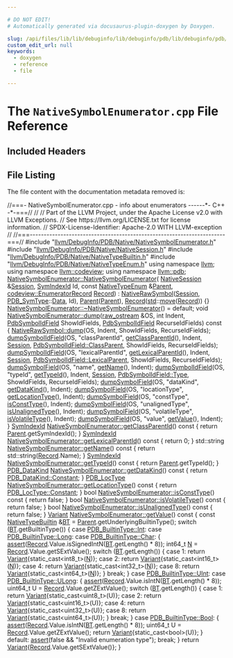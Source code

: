 ```yaml
---

# DO NOT EDIT!
# Automatically generated via docusaurus-plugin-doxygen by Doxygen.

slug: /api/files/lib/lib/debuginfo/lib/debuginfo/pdb/lib/debuginfo/pdb/native/nativesymbolenumerator-cpp
custom_edit_url: null
keywords:
  - doxygen
  - reference
  - file

---
```





# The `NativeSymbolEnumerator.cpp` File Reference

<DoxygenPage pluginConfig={pluginConfig}>



## Included Headers

<IncludesList>
<IncludesListItem
  filePath="llvm/DebugInfo/PDB/Native/NativeSymbolEnumerator.h"
  permalink="/docs/api/files/include/include/llvm/include/llvm/debuginfo/include/llvm/debuginfo/pdb/include/llvm/debuginfo/pdb/native/nativesymbolenumerator-h"
  isLocal="true" />
<IncludesListItem
  filePath="llvm/DebugInfo/PDB/Native/NativeSession.h"
  permalink="/docs/api/files/include/include/llvm/include/llvm/debuginfo/include/llvm/debuginfo/pdb/include/llvm/debuginfo/pdb/native/nativesession-h"
  isLocal="true" />
<IncludesListItem
  filePath="llvm/DebugInfo/PDB/Native/NativeTypeBuiltin.h"
  permalink="/docs/api/files/include/include/llvm/include/llvm/debuginfo/include/llvm/debuginfo/pdb/include/llvm/debuginfo/pdb/native/nativetypebuiltin-h"
  isLocal="true" />
<IncludesListItem
  filePath="llvm/DebugInfo/PDB/Native/NativeTypeEnum.h"
  permalink="/docs/api/files/include/include/llvm/include/llvm/debuginfo/include/llvm/debuginfo/pdb/include/llvm/debuginfo/pdb/native/nativetypeenum-h"
  isLocal="true" />
</IncludesList>


## File Listing

The file content with the documentation metadata removed is:

<ProgramListing>

<Link id="l00001" /><CodeLine lineNumber="1"><span class="doxyHighlightComment">//===- NativeSymbolEnumerator.cpp - info about enumerators ------&#42;- C++ -&#42;-===//</span></CodeLine>
<Link id="l00002" /><CodeLine lineNumber="2"><span class="doxyHighlightComment">//</span></CodeLine>
<Link id="l00003" /><CodeLine lineNumber="3"><span class="doxyHighlightComment">// Part of the LLVM Project, under the Apache License v2.0 with LLVM Exceptions.</span></CodeLine>
<Link id="l00004" /><CodeLine lineNumber="4"><span class="doxyHighlightComment">// See https://llvm.org/LICENSE.txt for license information.</span></CodeLine>
<Link id="l00005" /><CodeLine lineNumber="5"><span class="doxyHighlightComment">// SPDX-License-Identifier: Apache-2.0 WITH LLVM-exception</span></CodeLine>
<Link id="l00006" /><CodeLine lineNumber="6"><span class="doxyHighlightComment">//</span></CodeLine>
<Link id="l00007" /><CodeLine lineNumber="7"><span class="doxyHighlightComment">//===----------------------------------------------------------------------===//</span></CodeLine>
<Link id="l00008" /><CodeLine lineNumber="8"></CodeLine>
<Link id="l00009" /><CodeLine lineNumber="9"><span class="doxyHighlightPreprocessor">#include &quot;<a href="/docs/api/files/include/include/llvm/include/llvm/debuginfo/include/llvm/debuginfo/pdb/include/llvm/debuginfo/pdb/native/nativesymbolenumerator-h">llvm/DebugInfo/PDB/Native/NativeSymbolEnumerator.h</a>&quot;</span></CodeLine>
<Link id="l00010" /><CodeLine lineNumber="10"></CodeLine>
<Link id="l00011" /><CodeLine lineNumber="11"><span class="doxyHighlightPreprocessor">#include &quot;<a href="/docs/api/files/include/include/llvm/include/llvm/debuginfo/include/llvm/debuginfo/pdb/include/llvm/debuginfo/pdb/native/nativesession-h">llvm/DebugInfo/PDB/Native/NativeSession.h</a>&quot;</span></CodeLine>
<Link id="l00012" /><CodeLine lineNumber="12"><span class="doxyHighlightPreprocessor">#include &quot;<a href="/docs/api/files/include/include/llvm/include/llvm/debuginfo/include/llvm/debuginfo/pdb/include/llvm/debuginfo/pdb/native/nativetypebuiltin-h">llvm/DebugInfo/PDB/Native/NativeTypeBuiltin.h</a>&quot;</span></CodeLine>
<Link id="l00013" /><CodeLine lineNumber="13"><span class="doxyHighlightPreprocessor">#include &quot;<a href="/docs/api/files/include/include/llvm/include/llvm/debuginfo/include/llvm/debuginfo/pdb/include/llvm/debuginfo/pdb/native/nativetypeenum-h">llvm/DebugInfo/PDB/Native/NativeTypeEnum.h</a>&quot;</span></CodeLine>
<Link id="l00014" /><CodeLine lineNumber="14"></CodeLine>
<Link id="l00015" /><CodeLine lineNumber="15"><span class="doxyHighlightKeyword">using namespace </span><span class="doxyHighlight"><a href="/docs/api/namespaces/llvm">llvm</a>;</span></CodeLine>
<Link id="l00016" /><CodeLine lineNumber="16"><span class="doxyHighlightKeyword">using namespace </span><span class="doxyHighlight"><a href="/docs/api/namespaces/llvm/codeview">llvm::codeview</a>;</span></CodeLine>
<Link id="l00017" /><CodeLine lineNumber="17"><span class="doxyHighlightKeyword">using namespace </span><span class="doxyHighlight"><a href="/docs/api/namespaces/llvm/pdb">llvm::pdb</a>;</span></CodeLine>
<Link id="l00018" /><CodeLine lineNumber="18"></CodeLine>
<Link id="l00019" /><CodeLine lineNumber="19" lineLink="/docs/api/classes/llvm/pdb/nativesymbolenumerator/#a477775d1b0e1f16b7d3e71f51a2a115a"><span class="doxyHighlight"><a href="/docs/api/classes/llvm/pdb/nativesymbolenumerator/#a477775d1b0e1f16b7d3e71f51a2a115a">NativeSymbolEnumerator::NativeSymbolEnumerator</a>(</span></CodeLine>
<Link id="l00020" /><CodeLine lineNumber="20"><span class="doxyHighlight">    <a href="/docs/api/classes/llvm/pdb/nativesession">NativeSession</a> &amp;<a href="/docs/api/classes/llvm/pdb/nativerawsymbol/#ae264b7462dfb57a16a94b8f871f52920">Session</a>, <a href="/docs/api/namespaces/llvm/pdb/#a0d95a0af7fff523a0a4bfb7f6b578d12">SymIndexId</a> Id, </span><span class="doxyHighlightKeyword">const</span><span class="doxyHighlight"> <a href="/docs/api/classes/llvm/pdb/nativetypeenum">NativeTypeEnum</a> &amp;<a href="/docs/api/classes/llvm/pdb/nativesymbolenumerator/#a351d5393f1b5dffe67fa7271be8f1be7">Parent</a>,</span></CodeLine>
<Link id="l00021" /><CodeLine lineNumber="21"><span class="doxyHighlight">    <a href="/docs/api/classes/llvm/codeview/enumeratorrecord">codeview::EnumeratorRecord</a> <a href="/docs/api/classes/llvm/pdb/nativesymbolenumerator/#afec51ecb047664ecde8cd6b3b6034d9c">Record</a>)</span></CodeLine>
<Link id="l00022" /><CodeLine lineNumber="22"><span class="doxyHighlight">    : <a href="/docs/api/classes/llvm/pdb/nativerawsymbol/#a4cbeed8a0b429b5aea245873a199f97b">NativeRawSymbol</a>(<a href="/docs/api/classes/llvm/pdb/nativerawsymbol/#ae264b7462dfb57a16a94b8f871f52920">Session</a>, <a href="/docs/api/namespaces/llvm/pdb/#a33e853ec74d48b1340d1d4bae772d30b">PDB&#95;SymType</a>::<a href="/docs/api/namespaces/llvm/pdb/#a33e853ec74d48b1340d1d4bae772d30baf6068daa29dbb05a7ead1e3b5a48bbee">Data</a>, Id), <a href="/docs/api/classes/llvm/pdb/nativesymbolenumerator/#a351d5393f1b5dffe67fa7271be8f1be7">Parent</a>(<a href="/docs/api/classes/llvm/pdb/nativesymbolenumerator/#a351d5393f1b5dffe67fa7271be8f1be7">Parent</a>),</span></CodeLine>
<Link id="l00023" /><CodeLine lineNumber="23"><span class="doxyHighlight">      <a href="/docs/api/classes/llvm/pdb/nativesymbolenumerator/#afec51ecb047664ecde8cd6b3b6034d9c">Record</a>(<a href="/docs/api/namespaces/std">std</a>::<a href="/docs/api/namespaces/llvm/#abfc9c7ecf70f66901e439f7c04ef3dbb">move</a>(<a href="/docs/api/classes/llvm/pdb/nativesymbolenumerator/#afec51ecb047664ecde8cd6b3b6034d9c">Record</a>)) &#123;&#125;</span></CodeLine>
<Link id="l00024" /><CodeLine lineNumber="24"></CodeLine>
<Link id="l00025" /><CodeLine lineNumber="25"><span class="doxyHighlight"><a href="/docs/api/classes/llvm/pdb/nativesymbolenumerator/#ac36b131b004c64cbe585c1078fdd9007">NativeSymbolEnumerator::~NativeSymbolEnumerator</a>() = </span><span class="doxyHighlightKeywordFlow">default</span><span class="doxyHighlight">;</span></CodeLine>
<Link id="l00026" /><CodeLine lineNumber="26"></CodeLine>
<Link id="l00027" /><CodeLine lineNumber="27" lineLink="/docs/api/classes/llvm/pdb/nativesymbolenumerator/#af2706f212a1c6e926e3d4c442f1c5755"><span class="doxyHighlightKeywordType">void</span><span class="doxyHighlight"> <a href="/docs/api/classes/llvm/pdb/nativesymbolenumerator/#af2706f212a1c6e926e3d4c442f1c5755">NativeSymbolEnumerator::dump</a>(<a href="/docs/api/classes/llvm/raw-ostream">raw&#95;ostream</a> &amp;OS, </span><span class="doxyHighlightKeywordType">int</span><span class="doxyHighlight"> Indent,</span></CodeLine>
<Link id="l00028" /><CodeLine lineNumber="28"><span class="doxyHighlight">                                  <a href="/docs/api/namespaces/llvm/pdb/#a952cb7401a07c49e2879fbfc92f0dc2c">PdbSymbolIdField</a> ShowIdFields,</span></CodeLine>
<Link id="l00029" /><CodeLine lineNumber="29"><span class="doxyHighlight">                                  <a href="/docs/api/namespaces/llvm/pdb/#a952cb7401a07c49e2879fbfc92f0dc2c">PdbSymbolIdField</a> RecurseIdFields)</span><span class="doxyHighlightKeyword"> const </span><span class="doxyHighlight">&#123;</span></CodeLine>
<Link id="l00030" /><CodeLine lineNumber="30"><span class="doxyHighlight">  <a href="/docs/api/classes/llvm/pdb/nativerawsymbol/#aeeda1eb1da6fda8318d0a3093caa3ea2">NativeRawSymbol::dump</a>(OS, Indent, ShowIdFields, RecurseIdFields);</span></CodeLine>
<Link id="l00031" /><CodeLine lineNumber="31"><span class="doxyHighlight">  <a href="/docs/api/namespaces/llvm/pdb/#aebe60f61f4fe8956834c561bfb8a75e8">dumpSymbolIdField</a>(OS, </span><span class="doxyHighlightStringLiteral">&quot;classParentId&quot;</span><span class="doxyHighlight">, <a href="/docs/api/classes/llvm/pdb/nativesymbolenumerator/#a32ee4efdb3312ebb6d9c3e73ad048232">getClassParentId</a>(), Indent, <a href="/docs/api/classes/llvm/pdb/nativerawsymbol/#ae264b7462dfb57a16a94b8f871f52920">Session</a>,</span></CodeLine>
<Link id="l00032" /><CodeLine lineNumber="32"><span class="doxyHighlight">                    <a href="/docs/api/namespaces/llvm/pdb/#a952cb7401a07c49e2879fbfc92f0dc2ca5ec2b91b4f21888ae4a157c15d806941">PdbSymbolIdField::ClassParent</a>, ShowIdFields,</span></CodeLine>
<Link id="l00033" /><CodeLine lineNumber="33"><span class="doxyHighlight">                    RecurseIdFields);</span></CodeLine>
<Link id="l00034" /><CodeLine lineNumber="34"><span class="doxyHighlight">  <a href="/docs/api/namespaces/llvm/pdb/#aebe60f61f4fe8956834c561bfb8a75e8">dumpSymbolIdField</a>(OS, </span><span class="doxyHighlightStringLiteral">&quot;lexicalParentId&quot;</span><span class="doxyHighlight">, <a href="/docs/api/classes/llvm/pdb/nativesymbolenumerator/#ab74a6ef6a2693459bb8ce2acf39bd594">getLexicalParentId</a>(), Indent,</span></CodeLine>
<Link id="l00035" /><CodeLine lineNumber="35"><span class="doxyHighlight">                    <a href="/docs/api/classes/llvm/pdb/nativerawsymbol/#ae264b7462dfb57a16a94b8f871f52920">Session</a>, <a href="/docs/api/namespaces/llvm/pdb/#a952cb7401a07c49e2879fbfc92f0dc2ca0a31053bfd7ad7db33f78a8c31f4c99a">PdbSymbolIdField::LexicalParent</a>, ShowIdFields,</span></CodeLine>
<Link id="l00036" /><CodeLine lineNumber="36"><span class="doxyHighlight">                    RecurseIdFields);</span></CodeLine>
<Link id="l00037" /><CodeLine lineNumber="37"><span class="doxyHighlight">  <a href="/docs/api/namespaces/llvm/pdb/#a28e0e7c7f7920e3608fea13ec3e4394e">dumpSymbolField</a>(OS, </span><span class="doxyHighlightStringLiteral">&quot;name&quot;</span><span class="doxyHighlight">, <a href="/docs/api/classes/llvm/pdb/nativesymbolenumerator/#a634e2e792a0cfa1b5f4f7a56a31f88e4">getName</a>(), Indent);</span></CodeLine>
<Link id="l00038" /><CodeLine lineNumber="38"><span class="doxyHighlight">  <a href="/docs/api/namespaces/llvm/pdb/#aebe60f61f4fe8956834c561bfb8a75e8">dumpSymbolIdField</a>(OS, </span><span class="doxyHighlightStringLiteral">&quot;typeId&quot;</span><span class="doxyHighlight">, <a href="/docs/api/classes/llvm/pdb/nativesymbolenumerator/#aba6ed673803a31625a6b047eeb291a5f">getTypeId</a>(), Indent, <a href="/docs/api/classes/llvm/pdb/nativerawsymbol/#ae264b7462dfb57a16a94b8f871f52920">Session</a>,</span></CodeLine>
<Link id="l00039" /><CodeLine lineNumber="39"><span class="doxyHighlight">                    <a href="/docs/api/namespaces/llvm/pdb/#a952cb7401a07c49e2879fbfc92f0dc2caa1fa27779242b4902f7ae3bdd5c6d508">PdbSymbolIdField::Type</a>, ShowIdFields, RecurseIdFields);</span></CodeLine>
<Link id="l00040" /><CodeLine lineNumber="40"><span class="doxyHighlight">  <a href="/docs/api/namespaces/llvm/pdb/#a28e0e7c7f7920e3608fea13ec3e4394e">dumpSymbolField</a>(OS, </span><span class="doxyHighlightStringLiteral">&quot;dataKind&quot;</span><span class="doxyHighlight">, <a href="/docs/api/classes/llvm/pdb/nativesymbolenumerator/#adeb110d1b57f75298ba0d2ed5bb3dbea">getDataKind</a>(), Indent);</span></CodeLine>
<Link id="l00041" /><CodeLine lineNumber="41"><span class="doxyHighlight">  <a href="/docs/api/namespaces/llvm/pdb/#a28e0e7c7f7920e3608fea13ec3e4394e">dumpSymbolField</a>(OS, </span><span class="doxyHighlightStringLiteral">&quot;locationType&quot;</span><span class="doxyHighlight">, <a href="/docs/api/classes/llvm/pdb/nativesymbolenumerator/#a0944df14a8c62a0f535a8e0b257a9c69">getLocationType</a>(), Indent);</span></CodeLine>
<Link id="l00042" /><CodeLine lineNumber="42"><span class="doxyHighlight">  <a href="/docs/api/namespaces/llvm/pdb/#a28e0e7c7f7920e3608fea13ec3e4394e">dumpSymbolField</a>(OS, </span><span class="doxyHighlightStringLiteral">&quot;constType&quot;</span><span class="doxyHighlight">, <a href="/docs/api/classes/llvm/pdb/nativesymbolenumerator/#abefc34ce5d2bf36aae986c21e167cd8f">isConstType</a>(), Indent);</span></CodeLine>
<Link id="l00043" /><CodeLine lineNumber="43"><span class="doxyHighlight">  <a href="/docs/api/namespaces/llvm/pdb/#a28e0e7c7f7920e3608fea13ec3e4394e">dumpSymbolField</a>(OS, </span><span class="doxyHighlightStringLiteral">&quot;unalignedType&quot;</span><span class="doxyHighlight">, <a href="/docs/api/classes/llvm/pdb/nativesymbolenumerator/#a39428d7e4b30bb418cecf24ed76871b2">isUnalignedType</a>(), Indent);</span></CodeLine>
<Link id="l00044" /><CodeLine lineNumber="44"><span class="doxyHighlight">  <a href="/docs/api/namespaces/llvm/pdb/#a28e0e7c7f7920e3608fea13ec3e4394e">dumpSymbolField</a>(OS, </span><span class="doxyHighlightStringLiteral">&quot;volatileType&quot;</span><span class="doxyHighlight">, <a href="/docs/api/classes/llvm/pdb/nativesymbolenumerator/#a29f1272e9d34736f87b8a4c8689db0f3">isVolatileType</a>(), Indent);</span></CodeLine>
<Link id="l00045" /><CodeLine lineNumber="45"><span class="doxyHighlight">  <a href="/docs/api/namespaces/llvm/pdb/#a28e0e7c7f7920e3608fea13ec3e4394e">dumpSymbolField</a>(OS, </span><span class="doxyHighlightStringLiteral">&quot;value&quot;</span><span class="doxyHighlight">, <a href="/docs/api/classes/llvm/pdb/nativesymbolenumerator/#a92ce81a47b33b491fd017d85aabf2822">getValue</a>(), Indent);</span></CodeLine>
<Link id="l00046" /><CodeLine lineNumber="46"><span class="doxyHighlight">&#125;</span></CodeLine>
<Link id="l00047" /><CodeLine lineNumber="47"></CodeLine>
<Link id="l00048" /><CodeLine lineNumber="48" lineLink="/docs/api/classes/llvm/pdb/nativesymbolenumerator/#a32ee4efdb3312ebb6d9c3e73ad048232"><span class="doxyHighlight"><a href="/docs/api/namespaces/llvm/pdb/#a0d95a0af7fff523a0a4bfb7f6b578d12">SymIndexId</a> <a href="/docs/api/classes/llvm/pdb/nativesymbolenumerator/#a32ee4efdb3312ebb6d9c3e73ad048232">NativeSymbolEnumerator::getClassParentId</a>()</span><span class="doxyHighlightKeyword"> const </span><span class="doxyHighlight">&#123;</span></CodeLine>
<Link id="l00049" /><CodeLine lineNumber="49"><span class="doxyHighlight">  </span><span class="doxyHighlightKeywordFlow">return</span><span class="doxyHighlight"> <a href="/docs/api/classes/llvm/pdb/nativesymbolenumerator/#a351d5393f1b5dffe67fa7271be8f1be7">Parent</a>.getSymIndexId();</span></CodeLine>
<Link id="l00050" /><CodeLine lineNumber="50"><span class="doxyHighlight">&#125;</span></CodeLine>
<Link id="l00051" /><CodeLine lineNumber="51"></CodeLine>
<Link id="l00052" /><CodeLine lineNumber="52" lineLink="/docs/api/classes/llvm/pdb/nativesymbolenumerator/#ab74a6ef6a2693459bb8ce2acf39bd594"><span class="doxyHighlight"><a href="/docs/api/namespaces/llvm/pdb/#a0d95a0af7fff523a0a4bfb7f6b578d12">SymIndexId</a> <a href="/docs/api/classes/llvm/pdb/nativesymbolenumerator/#ab74a6ef6a2693459bb8ce2acf39bd594">NativeSymbolEnumerator::getLexicalParentId</a>()</span><span class="doxyHighlightKeyword"> const </span><span class="doxyHighlight">&#123; </span><span class="doxyHighlightKeywordFlow">return</span><span class="doxyHighlight"> 0; &#125;</span></CodeLine>
<Link id="l00053" /><CodeLine lineNumber="53"></CodeLine>
<Link id="l00054" /><CodeLine lineNumber="54" lineLink="/docs/api/classes/llvm/pdb/nativesymbolenumerator/#a634e2e792a0cfa1b5f4f7a56a31f88e4"><span class="doxyHighlight">std::string <a href="/docs/api/classes/llvm/pdb/nativesymbolenumerator/#a634e2e792a0cfa1b5f4f7a56a31f88e4">NativeSymbolEnumerator::getName</a>()</span><span class="doxyHighlightKeyword"> const </span><span class="doxyHighlight">&#123;</span></CodeLine>
<Link id="l00055" /><CodeLine lineNumber="55"><span class="doxyHighlight">  </span><span class="doxyHighlightKeywordFlow">return</span><span class="doxyHighlight"> std::string(<a href="/docs/api/classes/llvm/pdb/nativesymbolenumerator/#afec51ecb047664ecde8cd6b3b6034d9c">Record</a>.Name);</span></CodeLine>
<Link id="l00056" /><CodeLine lineNumber="56"><span class="doxyHighlight">&#125;</span></CodeLine>
<Link id="l00057" /><CodeLine lineNumber="57"></CodeLine>
<Link id="l00058" /><CodeLine lineNumber="58" lineLink="/docs/api/classes/llvm/pdb/nativesymbolenumerator/#aba6ed673803a31625a6b047eeb291a5f"><span class="doxyHighlight"><a href="/docs/api/namespaces/llvm/pdb/#a0d95a0af7fff523a0a4bfb7f6b578d12">SymIndexId</a> <a href="/docs/api/classes/llvm/pdb/nativesymbolenumerator/#aba6ed673803a31625a6b047eeb291a5f">NativeSymbolEnumerator::getTypeId</a>()</span><span class="doxyHighlightKeyword"> const </span><span class="doxyHighlight">&#123;</span></CodeLine>
<Link id="l00059" /><CodeLine lineNumber="59"><span class="doxyHighlight">  </span><span class="doxyHighlightKeywordFlow">return</span><span class="doxyHighlight"> <a href="/docs/api/classes/llvm/pdb/nativesymbolenumerator/#a351d5393f1b5dffe67fa7271be8f1be7">Parent</a>.getTypeId();</span></CodeLine>
<Link id="l00060" /><CodeLine lineNumber="60"><span class="doxyHighlight">&#125;</span></CodeLine>
<Link id="l00061" /><CodeLine lineNumber="61"></CodeLine>
<Link id="l00062" /><CodeLine lineNumber="62" lineLink="/docs/api/classes/llvm/pdb/nativesymbolenumerator/#adeb110d1b57f75298ba0d2ed5bb3dbea"><span class="doxyHighlight"><a href="/docs/api/namespaces/llvm/pdb/#a6bb7bf8c85135f7a1ff129776219989e">PDB&#95;DataKind</a> <a href="/docs/api/classes/llvm/pdb/nativesymbolenumerator/#adeb110d1b57f75298ba0d2ed5bb3dbea">NativeSymbolEnumerator::getDataKind</a>()</span><span class="doxyHighlightKeyword"> const </span><span class="doxyHighlight">&#123;</span></CodeLine>
<Link id="l00063" /><CodeLine lineNumber="63"><span class="doxyHighlight">  </span><span class="doxyHighlightKeywordFlow">return</span><span class="doxyHighlight"> <a href="/docs/api/namespaces/llvm/pdb/#a6bb7bf8c85135f7a1ff129776219989eacb17869fe51048b5a5c4c6106551a255">PDB&#95;DataKind::Constant</a>;</span></CodeLine>
<Link id="l00064" /><CodeLine lineNumber="64"><span class="doxyHighlight">&#125;</span></CodeLine>
<Link id="l00065" /><CodeLine lineNumber="65"></CodeLine>
<Link id="l00066" /><CodeLine lineNumber="66" lineLink="/docs/api/classes/llvm/pdb/nativesymbolenumerator/#a0944df14a8c62a0f535a8e0b257a9c69"><span class="doxyHighlight"><a href="/docs/api/namespaces/llvm/pdb/#a5dbb1abfb6d3c14555304f9c56703234">PDB&#95;LocType</a> <a href="/docs/api/classes/llvm/pdb/nativesymbolenumerator/#a0944df14a8c62a0f535a8e0b257a9c69">NativeSymbolEnumerator::getLocationType</a>()</span><span class="doxyHighlightKeyword"> const </span><span class="doxyHighlight">&#123;</span></CodeLine>
<Link id="l00067" /><CodeLine lineNumber="67"><span class="doxyHighlight">  </span><span class="doxyHighlightKeywordFlow">return</span><span class="doxyHighlight"> <a href="/docs/api/namespaces/llvm/pdb/#a5dbb1abfb6d3c14555304f9c56703234acb17869fe51048b5a5c4c6106551a255">PDB&#95;LocType::Constant</a>;</span></CodeLine>
<Link id="l00068" /><CodeLine lineNumber="68"><span class="doxyHighlight">&#125;</span></CodeLine>
<Link id="l00069" /><CodeLine lineNumber="69"></CodeLine>
<Link id="l00070" /><CodeLine lineNumber="70" lineLink="/docs/api/classes/llvm/pdb/nativesymbolenumerator/#abefc34ce5d2bf36aae986c21e167cd8f"><span class="doxyHighlightKeywordType">bool</span><span class="doxyHighlight"> <a href="/docs/api/classes/llvm/pdb/nativesymbolenumerator/#abefc34ce5d2bf36aae986c21e167cd8f">NativeSymbolEnumerator::isConstType</a>()</span><span class="doxyHighlightKeyword"> const </span><span class="doxyHighlight">&#123; </span><span class="doxyHighlightKeywordFlow">return</span><span class="doxyHighlight"> </span><span class="doxyHighlightKeyword">false</span><span class="doxyHighlight">; &#125;</span></CodeLine>
<Link id="l00071" /><CodeLine lineNumber="71"></CodeLine>
<Link id="l00072" /><CodeLine lineNumber="72" lineLink="/docs/api/classes/llvm/pdb/nativesymbolenumerator/#a29f1272e9d34736f87b8a4c8689db0f3"><span class="doxyHighlightKeywordType">bool</span><span class="doxyHighlight"> <a href="/docs/api/classes/llvm/pdb/nativesymbolenumerator/#a29f1272e9d34736f87b8a4c8689db0f3">NativeSymbolEnumerator::isVolatileType</a>()</span><span class="doxyHighlightKeyword"> const </span><span class="doxyHighlight">&#123; </span><span class="doxyHighlightKeywordFlow">return</span><span class="doxyHighlight"> </span><span class="doxyHighlightKeyword">false</span><span class="doxyHighlight">; &#125;</span></CodeLine>
<Link id="l00073" /><CodeLine lineNumber="73"></CodeLine>
<Link id="l00074" /><CodeLine lineNumber="74" lineLink="/docs/api/classes/llvm/pdb/nativesymbolenumerator/#a39428d7e4b30bb418cecf24ed76871b2"><span class="doxyHighlightKeywordType">bool</span><span class="doxyHighlight"> <a href="/docs/api/classes/llvm/pdb/nativesymbolenumerator/#a39428d7e4b30bb418cecf24ed76871b2">NativeSymbolEnumerator::isUnalignedType</a>()</span><span class="doxyHighlightKeyword"> const </span><span class="doxyHighlight">&#123; </span><span class="doxyHighlightKeywordFlow">return</span><span class="doxyHighlight"> </span><span class="doxyHighlightKeyword">false</span><span class="doxyHighlight">; &#125;</span></CodeLine>
<Link id="l00075" /><CodeLine lineNumber="75"></CodeLine>
<Link id="l00076" /><CodeLine lineNumber="76" lineLink="/docs/api/classes/llvm/pdb/nativesymbolenumerator/#a92ce81a47b33b491fd017d85aabf2822"><span class="doxyHighlight"><a href="/docs/api/structs/llvm/pdb/variant">Variant</a> <a href="/docs/api/classes/llvm/pdb/nativesymbolenumerator/#a92ce81a47b33b491fd017d85aabf2822">NativeSymbolEnumerator::getValue</a>()</span><span class="doxyHighlightKeyword"> const </span><span class="doxyHighlight">&#123;</span></CodeLine>
<Link id="l00077" /><CodeLine lineNumber="77"><span class="doxyHighlight">  </span><span class="doxyHighlightKeyword">const</span><span class="doxyHighlight"> <a href="/docs/api/classes/llvm/pdb/nativetypebuiltin">NativeTypeBuiltin</a> &amp;<a href="/docs/api/files/lib/lib/target/lib/target/hexagon/bittracker-cpp/#ae3e523a6a11b1e24604b40363978a62a">BT</a> = <a href="/docs/api/classes/llvm/pdb/nativesymbolenumerator/#a351d5393f1b5dffe67fa7271be8f1be7">Parent</a>.getUnderlyingBuiltinType();</span></CodeLine>
<Link id="l00078" /><CodeLine lineNumber="78"></CodeLine>
<Link id="l00079" /><CodeLine lineNumber="79"><span class="doxyHighlight">  </span><span class="doxyHighlightKeywordFlow">switch</span><span class="doxyHighlight"> (<a href="/docs/api/files/lib/lib/target/lib/target/hexagon/bittracker-cpp/#ae3e523a6a11b1e24604b40363978a62a">BT</a>.getBuiltinType()) &#123;</span></CodeLine>
<Link id="l00080" /><CodeLine lineNumber="80"><span class="doxyHighlight">  </span><span class="doxyHighlightKeywordFlow">case</span><span class="doxyHighlight"> <a href="/docs/api/namespaces/llvm/pdb/#a29a5bdf367e3f74df9228dfce2c93a6fa1686a6c336b71b36d77354cea19a8b52">PDB&#95;BuiltinType::Int</a>:</span></CodeLine>
<Link id="l00081" /><CodeLine lineNumber="81"><span class="doxyHighlight">  </span><span class="doxyHighlightKeywordFlow">case</span><span class="doxyHighlight"> <a href="/docs/api/namespaces/llvm/pdb/#a29a5bdf367e3f74df9228dfce2c93a6fa8394f0347c184cf156ac5924dccb773b">PDB&#95;BuiltinType::Long</a>:</span></CodeLine>
<Link id="l00082" /><CodeLine lineNumber="82"><span class="doxyHighlight">  </span><span class="doxyHighlightKeywordFlow">case</span><span class="doxyHighlight"> <a href="/docs/api/namespaces/llvm/pdb/#a29a5bdf367e3f74df9228dfce2c93a6fa8e95e84813830072b7516cfaa7dbc1a9">PDB&#95;BuiltinType::Char</a>: &#123;</span></CodeLine>
<Link id="l00083" /><CodeLine lineNumber="83"><span class="doxyHighlight">    <a href="/docs/api/files/lib/lib/target/lib/target/amdgpu/silowercontrolflow-cpp/#a4868c5d81c5ccc98c47aeab6244346a0">assert</a>(<a href="/docs/api/classes/llvm/pdb/nativesymbolenumerator/#afec51ecb047664ecde8cd6b3b6034d9c">Record</a>.Value.isSignedIntN(<a href="/docs/api/files/lib/lib/target/lib/target/hexagon/bittracker-cpp/#ae3e523a6a11b1e24604b40363978a62a">BT</a>.getLength() &#42; 8));</span></CodeLine>
<Link id="l00084" /><CodeLine lineNumber="84"><span class="doxyHighlight">    int64&#95;t <a href="/docs/api/files/lib/lib/support/regcomp-c/#a0240ac851181b84ac374872dc5434ee4">N</a> = <a href="/docs/api/classes/llvm/pdb/nativesymbolenumerator/#afec51ecb047664ecde8cd6b3b6034d9c">Record</a>.Value.getSExtValue();</span></CodeLine>
<Link id="l00085" /><CodeLine lineNumber="85"><span class="doxyHighlight">    </span><span class="doxyHighlightKeywordFlow">switch</span><span class="doxyHighlight"> (<a href="/docs/api/files/lib/lib/target/lib/target/hexagon/bittracker-cpp/#ae3e523a6a11b1e24604b40363978a62a">BT</a>.getLength()) &#123;</span></CodeLine>
<Link id="l00086" /><CodeLine lineNumber="86"><span class="doxyHighlight">    </span><span class="doxyHighlightKeywordFlow">case</span><span class="doxyHighlight"> 1:</span></CodeLine>
<Link id="l00087" /><CodeLine lineNumber="87"><span class="doxyHighlight">      </span><span class="doxyHighlightKeywordFlow">return</span><span class="doxyHighlight"> <a href="/docs/api/structs/llvm/pdb/variant">Variant</a>&#123;</span><span class="doxyHighlightKeyword">static&#95;cast&lt;</span><span class="doxyHighlight">int8&#95;t</span><span class="doxyHighlightKeyword">&gt;</span><span class="doxyHighlight">(<a href="/docs/api/files/lib/lib/support/regcomp-c/#a0240ac851181b84ac374872dc5434ee4">N</a>)&#125;;</span></CodeLine>
<Link id="l00088" /><CodeLine lineNumber="88"><span class="doxyHighlight">    </span><span class="doxyHighlightKeywordFlow">case</span><span class="doxyHighlight"> 2:</span></CodeLine>
<Link id="l00089" /><CodeLine lineNumber="89"><span class="doxyHighlight">      </span><span class="doxyHighlightKeywordFlow">return</span><span class="doxyHighlight"> <a href="/docs/api/structs/llvm/pdb/variant">Variant</a>&#123;</span><span class="doxyHighlightKeyword">static&#95;cast&lt;</span><span class="doxyHighlight">int16&#95;t</span><span class="doxyHighlightKeyword">&gt;</span><span class="doxyHighlight">(<a href="/docs/api/files/lib/lib/support/regcomp-c/#a0240ac851181b84ac374872dc5434ee4">N</a>)&#125;;</span></CodeLine>
<Link id="l00090" /><CodeLine lineNumber="90"><span class="doxyHighlight">    </span><span class="doxyHighlightKeywordFlow">case</span><span class="doxyHighlight"> 4:</span></CodeLine>
<Link id="l00091" /><CodeLine lineNumber="91"><span class="doxyHighlight">      </span><span class="doxyHighlightKeywordFlow">return</span><span class="doxyHighlight"> <a href="/docs/api/structs/llvm/pdb/variant">Variant</a>&#123;</span><span class="doxyHighlightKeyword">static&#95;cast&lt;</span><span class="doxyHighlight">int32&#95;t</span><span class="doxyHighlightKeyword">&gt;</span><span class="doxyHighlight">(<a href="/docs/api/files/lib/lib/support/regcomp-c/#a0240ac851181b84ac374872dc5434ee4">N</a>)&#125;;</span></CodeLine>
<Link id="l00092" /><CodeLine lineNumber="92"><span class="doxyHighlight">    </span><span class="doxyHighlightKeywordFlow">case</span><span class="doxyHighlight"> 8:</span></CodeLine>
<Link id="l00093" /><CodeLine lineNumber="93"><span class="doxyHighlight">      </span><span class="doxyHighlightKeywordFlow">return</span><span class="doxyHighlight"> <a href="/docs/api/structs/llvm/pdb/variant">Variant</a>&#123;</span><span class="doxyHighlightKeyword">static&#95;cast&lt;</span><span class="doxyHighlight">int64&#95;t</span><span class="doxyHighlightKeyword">&gt;</span><span class="doxyHighlight">(<a href="/docs/api/files/lib/lib/support/regcomp-c/#a0240ac851181b84ac374872dc5434ee4">N</a>)&#125;;</span></CodeLine>
<Link id="l00094" /><CodeLine lineNumber="94"><span class="doxyHighlight">    &#125;</span></CodeLine>
<Link id="l00095" /><CodeLine lineNumber="95"><span class="doxyHighlight">    </span><span class="doxyHighlightKeywordFlow">break</span><span class="doxyHighlight">;</span></CodeLine>
<Link id="l00096" /><CodeLine lineNumber="96"><span class="doxyHighlight">  &#125;</span></CodeLine>
<Link id="l00097" /><CodeLine lineNumber="97"><span class="doxyHighlight">  </span><span class="doxyHighlightKeywordFlow">case</span><span class="doxyHighlight"> <a href="/docs/api/namespaces/llvm/pdb/#a29a5bdf367e3f74df9228dfce2c93a6fa0b1291eded63143ac04709711274785a">PDB&#95;BuiltinType::UInt</a>:</span></CodeLine>
<Link id="l00098" /><CodeLine lineNumber="98"><span class="doxyHighlight">  </span><span class="doxyHighlightKeywordFlow">case</span><span class="doxyHighlight"> <a href="/docs/api/namespaces/llvm/pdb/#a29a5bdf367e3f74df9228dfce2c93a6fa43963b8459ea654be36f373f1a036182">PDB&#95;BuiltinType::ULong</a>: &#123;</span></CodeLine>
<Link id="l00099" /><CodeLine lineNumber="99"><span class="doxyHighlight">    <a href="/docs/api/files/lib/lib/target/lib/target/amdgpu/silowercontrolflow-cpp/#a4868c5d81c5ccc98c47aeab6244346a0">assert</a>(<a href="/docs/api/classes/llvm/pdb/nativesymbolenumerator/#afec51ecb047664ecde8cd6b3b6034d9c">Record</a>.Value.isIntN(<a href="/docs/api/files/lib/lib/target/lib/target/hexagon/bittracker-cpp/#ae3e523a6a11b1e24604b40363978a62a">BT</a>.getLength() &#42; 8));</span></CodeLine>
<Link id="l00100" /><CodeLine lineNumber="100"><span class="doxyHighlight">    uint64&#95;t U = <a href="/docs/api/classes/llvm/pdb/nativesymbolenumerator/#afec51ecb047664ecde8cd6b3b6034d9c">Record</a>.Value.getZExtValue();</span></CodeLine>
<Link id="l00101" /><CodeLine lineNumber="101"><span class="doxyHighlight">    </span><span class="doxyHighlightKeywordFlow">switch</span><span class="doxyHighlight"> (<a href="/docs/api/files/lib/lib/target/lib/target/hexagon/bittracker-cpp/#ae3e523a6a11b1e24604b40363978a62a">BT</a>.getLength()) &#123;</span></CodeLine>
<Link id="l00102" /><CodeLine lineNumber="102"><span class="doxyHighlight">    </span><span class="doxyHighlightKeywordFlow">case</span><span class="doxyHighlight"> 1:</span></CodeLine>
<Link id="l00103" /><CodeLine lineNumber="103"><span class="doxyHighlight">      </span><span class="doxyHighlightKeywordFlow">return</span><span class="doxyHighlight"> <a href="/docs/api/structs/llvm/pdb/variant">Variant</a>&#123;</span><span class="doxyHighlightKeyword">static&#95;cast&lt;</span><span class="doxyHighlight">uint8&#95;t</span><span class="doxyHighlightKeyword">&gt;</span><span class="doxyHighlight">(U)&#125;;</span></CodeLine>
<Link id="l00104" /><CodeLine lineNumber="104"><span class="doxyHighlight">    </span><span class="doxyHighlightKeywordFlow">case</span><span class="doxyHighlight"> 2:</span></CodeLine>
<Link id="l00105" /><CodeLine lineNumber="105"><span class="doxyHighlight">      </span><span class="doxyHighlightKeywordFlow">return</span><span class="doxyHighlight"> <a href="/docs/api/structs/llvm/pdb/variant">Variant</a>&#123;</span><span class="doxyHighlightKeyword">static&#95;cast&lt;</span><span class="doxyHighlight">uint16&#95;t</span><span class="doxyHighlightKeyword">&gt;</span><span class="doxyHighlight">(U)&#125;;</span></CodeLine>
<Link id="l00106" /><CodeLine lineNumber="106"><span class="doxyHighlight">    </span><span class="doxyHighlightKeywordFlow">case</span><span class="doxyHighlight"> 4:</span></CodeLine>
<Link id="l00107" /><CodeLine lineNumber="107"><span class="doxyHighlight">      </span><span class="doxyHighlightKeywordFlow">return</span><span class="doxyHighlight"> <a href="/docs/api/structs/llvm/pdb/variant">Variant</a>&#123;</span><span class="doxyHighlightKeyword">static&#95;cast&lt;</span><span class="doxyHighlight">uint32&#95;t</span><span class="doxyHighlightKeyword">&gt;</span><span class="doxyHighlight">(U)&#125;;</span></CodeLine>
<Link id="l00108" /><CodeLine lineNumber="108"><span class="doxyHighlight">    </span><span class="doxyHighlightKeywordFlow">case</span><span class="doxyHighlight"> 8:</span></CodeLine>
<Link id="l00109" /><CodeLine lineNumber="109"><span class="doxyHighlight">      </span><span class="doxyHighlightKeywordFlow">return</span><span class="doxyHighlight"> <a href="/docs/api/structs/llvm/pdb/variant">Variant</a>&#123;</span><span class="doxyHighlightKeyword">static&#95;cast&lt;</span><span class="doxyHighlight">uint64&#95;t</span><span class="doxyHighlightKeyword">&gt;</span><span class="doxyHighlight">(U)&#125;;</span></CodeLine>
<Link id="l00110" /><CodeLine lineNumber="110"><span class="doxyHighlight">    &#125;</span></CodeLine>
<Link id="l00111" /><CodeLine lineNumber="111"><span class="doxyHighlight">    </span><span class="doxyHighlightKeywordFlow">break</span><span class="doxyHighlight">;</span></CodeLine>
<Link id="l00112" /><CodeLine lineNumber="112"><span class="doxyHighlight">  &#125;</span></CodeLine>
<Link id="l00113" /><CodeLine lineNumber="113"><span class="doxyHighlight">  </span><span class="doxyHighlightKeywordFlow">case</span><span class="doxyHighlight"> <a href="/docs/api/namespaces/llvm/pdb/#a29a5bdf367e3f74df9228dfce2c93a6fac26f15e86e3de4c398a8273272aba034">PDB&#95;BuiltinType::Bool</a>: &#123;</span></CodeLine>
<Link id="l00114" /><CodeLine lineNumber="114"><span class="doxyHighlight">    <a href="/docs/api/files/lib/lib/target/lib/target/amdgpu/silowercontrolflow-cpp/#a4868c5d81c5ccc98c47aeab6244346a0">assert</a>(<a href="/docs/api/classes/llvm/pdb/nativesymbolenumerator/#afec51ecb047664ecde8cd6b3b6034d9c">Record</a>.Value.isIntN(<a href="/docs/api/files/lib/lib/target/lib/target/hexagon/bittracker-cpp/#ae3e523a6a11b1e24604b40363978a62a">BT</a>.getLength() &#42; 8));</span></CodeLine>
<Link id="l00115" /><CodeLine lineNumber="115"><span class="doxyHighlight">    uint64&#95;t U = <a href="/docs/api/classes/llvm/pdb/nativesymbolenumerator/#afec51ecb047664ecde8cd6b3b6034d9c">Record</a>.Value.getZExtValue();</span></CodeLine>
<Link id="l00116" /><CodeLine lineNumber="116"><span class="doxyHighlight">    </span><span class="doxyHighlightKeywordFlow">return</span><span class="doxyHighlight"> <a href="/docs/api/structs/llvm/pdb/variant">Variant</a>&#123;</span><span class="doxyHighlightKeyword">static&#95;cast&lt;</span><span class="doxyHighlightKeywordType">bool</span><span class="doxyHighlightKeyword">&gt;</span><span class="doxyHighlight">(U)&#125;;</span></CodeLine>
<Link id="l00117" /><CodeLine lineNumber="117"><span class="doxyHighlight">  &#125;</span></CodeLine>
<Link id="l00118" /><CodeLine lineNumber="118"><span class="doxyHighlight">  </span><span class="doxyHighlightKeywordFlow">default</span><span class="doxyHighlight">:</span></CodeLine>
<Link id="l00119" /><CodeLine lineNumber="119"><span class="doxyHighlight">    <a href="/docs/api/files/lib/lib/target/lib/target/amdgpu/silowercontrolflow-cpp/#a4868c5d81c5ccc98c47aeab6244346a0">assert</a>(</span><span class="doxyHighlightKeyword">false</span><span class="doxyHighlight"> &amp;&amp; </span><span class="doxyHighlightStringLiteral">&quot;Invalid enumeration type&quot;</span><span class="doxyHighlight">);</span></CodeLine>
<Link id="l00120" /><CodeLine lineNumber="120"><span class="doxyHighlight">    </span><span class="doxyHighlightKeywordFlow">break</span><span class="doxyHighlight">;</span></CodeLine>
<Link id="l00121" /><CodeLine lineNumber="121"><span class="doxyHighlight">  &#125;</span></CodeLine>
<Link id="l00122" /><CodeLine lineNumber="122"></CodeLine>
<Link id="l00123" /><CodeLine lineNumber="123"><span class="doxyHighlight">  </span><span class="doxyHighlightKeywordFlow">return</span><span class="doxyHighlight"> <a href="/docs/api/structs/llvm/pdb/variant">Variant</a>&#123;<a href="/docs/api/classes/llvm/pdb/nativesymbolenumerator/#afec51ecb047664ecde8cd6b3b6034d9c">Record</a>.Value.getSExtValue()&#125;;</span></CodeLine>
<Link id="l00124" /><CodeLine lineNumber="124"><span class="doxyHighlight">&#125;</span></CodeLine>

</ProgramListing>


</DoxygenPage>
